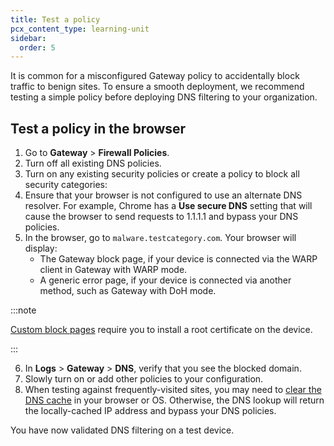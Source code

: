 ```yaml
---
title: Test a policy
pcx_content_type: learning-unit
sidebar:
  order: 5
---
```



It is common for a misconfigured Gateway policy to accidentally block traffic to benign sites. To ensure a smooth deployment, we recommend testing a simple policy before deploying DNS filtering to your organization.

## Test a policy in the browser

1. Go to **Gateway** > **Firewall Policies**.
2. Turn off all existing DNS policies.
3. Turn on any existing security policies or create a policy to block all security categories: <Render file="gateway/policies/block-security-categories" product="cloudflare-one" />
4. Ensure that your browser is not configured to use an alternate DNS resolver. For example, Chrome has a **Use secure DNS** setting that will cause the browser to send requests to 1.1.1.1 and bypass your DNS policies.
5. In the browser, go to `malware.testcategory.com`. Your browser will display:
   - The Gateway block page, if your device is connected via the WARP client in Gateway with WARP mode.
   - A generic error page, if your device is connected via another method, such as Gateway with DoH mode.

:::note

[Custom block pages](/cloudflare-one/policies/gateway/block-page/) require you to install a root certificate on the device.

:::

6. In **Logs** > **Gateway** > **DNS**, verify that you see the blocked domain.
7. Slowly turn on or add other policies to your configuration.
8. When testing against frequently-visited sites, you may need to [clear the DNS cache](/cloudflare-one/policies/gateway/dns-policies/test-dns-filtering/#clear-dns-cache) in your browser or OS. Otherwise, the DNS lookup will return the locally-cached IP address and bypass your DNS policies.

You have now validated DNS filtering on a test device.
